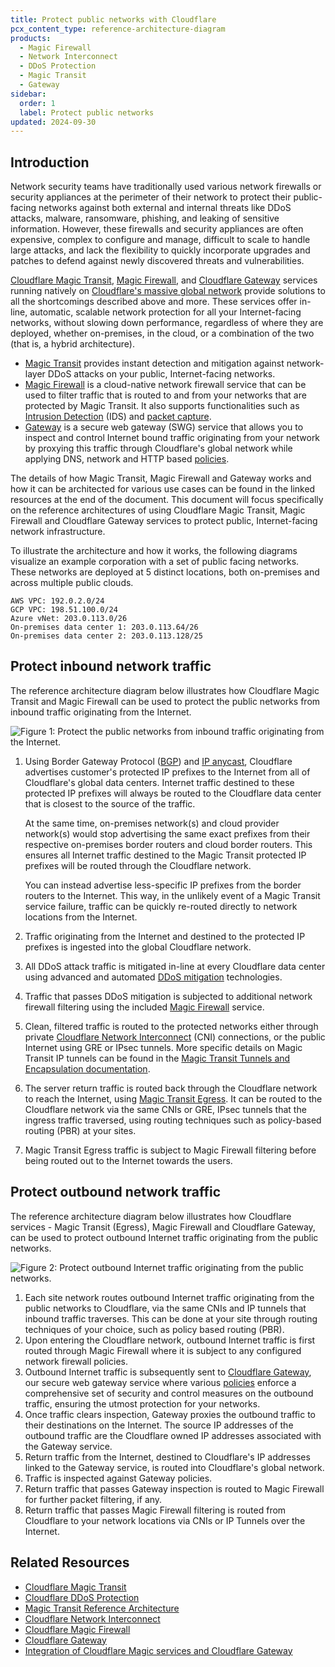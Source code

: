 ```yaml
---
title: Protect public networks with Cloudflare
pcx_content_type: reference-architecture-diagram
products:
  - Magic Firewall
  - Network Interconnect
  - DDoS Protection
  - Magic Transit
  - Gateway
sidebar:
  order: 1
  label: Protect public networks
updated: 2024-09-30
---
```


## Introduction

Network security teams have traditionally used various network firewalls or security appliances at the perimeter of their network to protect their public-facing networks against both external and internal threats like DDoS attacks, malware, ransomware, phishing, and leaking of sensitive information. However, these firewalls and security appliances are often expensive, complex to configure and manage, difficult to scale to handle large attacks, and lack the flexibility to quickly incorporate upgrades and patches to defend against newly discovered threats and vulnerabilities.

[Cloudflare Magic Transit](/magic-transit/), [Magic Firewall](/magic-firewall/), and [Cloudflare Gateway](/cloudflare-one/policies/gateway/) services running natively on [Cloudflare's massive global network](https://www.cloudflare.com/network/) provide solutions to all the shortcomings described above and more. These services offer in-line, automatic, scalable network protection for all your Internet-facing networks, without slowing down performance, regardless of where they are deployed, whether on-premises, in the cloud, or a combination of the two (that is, a hybrid architecture).

- [Magic Transit](https://www.cloudflare.com/network-services/products/magic-transit/) provides instant detection and mitigation against network-layer DDoS attacks on your public, Internet-facing networks.
- [Magic Firewall](/magic-firewall/) is a cloud-native network firewall service that can be used to filter traffic that is routed to and from your networks that are protected by Magic Transit. It also supports functionalities such as [Intrusion Detection](/magic-firewall/about/ids/) (IDS) and [packet capture](/magic-firewall/packet-captures/).
- [Gateway](https://www.cloudflare.com/zero-trust/products/gateway/) is a secure web gateway (SWG) service that allows you to inspect and control Internet bound traffic originating from your network by proxying this traffic through Cloudflare's global network while applying DNS, network and HTTP based [policies](/cloudflare-one/policies/gateway/).

The details of how Magic Transit, Magic Firewall and Gateway works and how it can be architected for various use cases can be found in the linked resources at the end of the document. This document will focus specifically on the reference architectures of using Cloudflare Magic Transit, Magic Firewall and Cloudflare Gateway services to protect public, Internet-facing network infrastructure.

To illustrate the architecture and how it works, the following diagrams visualize an example corporation with a set of public facing networks. These networks are deployed at 5 distinct locations, both on-premises and across multiple public clouds.

```
AWS VPC: 192.0.2.0/24
GCP VPC: 198.51.100.0/24
Azure vNet: 203.0.113.0/26
On-premises data center 1: 203.0.113.64/26
On-premises data center 2: 203.0.113.128/25
```

## Protect inbound network traffic

The reference architecture diagram below illustrates how Cloudflare Magic Transit and Magic Firewall can be used to protect the public networks from inbound traffic originating from the Internet.

![Figure 1: Protect the public networks from inbound traffic originating from the Internet.](~/assets/images/reference-architecture/protect-public-networks-with-cloudflare/figure-1.svg "Figure 1: Protect the public networks from inbound traffic originating from the Internet.")

1. Using Border Gateway Protocol ([BGP](https://www.cloudflare.com/learning/security/glossary/what-is-bgp/)) and [IP anycast](https://www.cloudflare.com/learning/cdn/glossary/anycast-network/), Cloudflare advertises customer's protected IP prefixes to the Internet from all of Cloudflare's global data centers. Internet traffic destined to these protected IP prefixes will always be routed to the Cloudflare data center that is closest to the source of the traffic.

   At the same time, on-premises network(s) and cloud provider network(s) would stop advertising the same exact prefixes from their respective on-premises border routers and cloud border routers. This ensures all Internet traffic destined to the Magic Transit protected IP prefixes will be routed through the Cloudflare network.

   You can instead advertise less-specific IP prefixes from the border routers to the Internet. This way, in the unlikely event of a Magic Transit service failure, traffic can be quickly re-routed directly to network locations from the Internet.

2. Traffic originating from the Internet and destined to the protected IP prefixes is ingested into the global Cloudflare network.
3. All DDoS attack traffic is mitigated in-line at every Cloudflare data center using advanced and automated [DDoS mitigation](/ddos-protection/) technologies.
4. Traffic that passes DDoS mitigation is subjected to additional network firewall filtering using the included [Magic Firewall](/magic-firewall/) service.
5. Clean, filtered traffic is routed to the protected networks either through private [Cloudflare Network Interconnect](/network-interconnect/) (CNI) connections, or the public Internet using GRE or IPsec tunnels. More specific details on Magic Transit IP tunnels can be found in the [Magic Transit Tunnels and Encapsulation documentation](/magic-transit/reference/tunnels/).
6. The server return traffic is routed back through the Cloudflare network to reach the Internet, using [Magic Transit Egress](/magic-transit/reference/egress/). It can be routed to the Cloudflare network via the same CNIs or GRE, IPsec tunnels that the ingress traffic traversed, using routing techniques such as policy-based routing (PBR) at your sites.
7. Magic Transit Egress traffic is subject to Magic Firewall filtering before being routed out to the Internet towards the users.

## Protect outbound network traffic

The reference architecture diagram below illustrates how Cloudflare services \- Magic Transit (Egress), Magic Firewall and Cloudflare Gateway, can be used to protect outbound Internet traffic originating from the public networks.

![Figure 2: Protect outbound Internet traffic originating from the public networks.](~/assets/images/reference-architecture/protect-public-networks-with-cloudflare/figure-2.svg "Figure 2: Protect outbound Internet traffic originating from the public networks.")

1. Each site network routes outbound Internet traffic originating from the public networks to Cloudflare, via the same CNIs and IP tunnels that inbound traffic traverses. This can be done at your site through routing techniques of your choice, such as policy based routing (PBR).
2. Upon entering the Cloudflare network, outbound Internet traffic is first routed through Magic Firewall where it is subject to any configured network firewall policies.
3. Outbound Internet traffic is subsequently sent to [Cloudflare Gateway](/cloudflare-one/policies/gateway/), our secure web gateway service where various [policies](/cloudflare-one/policies/gateway/) enforce a comprehensive set of security and control measures on the outbound traffic, ensuring the utmost protection for your networks.
4. Once traffic clears inspection, Gateway proxies the outbound traffic to their destinations on the Internet. The source IP addresses of the outbound traffic are the Cloudflare owned IP addresses associated with the Gateway service.
5. Return traffic from the Internet, destined to Cloudflare's IP addresses linked to the Gateway service, is routed into Cloudflare's global network.
6. Traffic is inspected against Gateway policies.
7. Return traffic that passes Gateway inspection is routed to Magic Firewall for further packet filtering, if any.
8. Return traffic that passes Magic Firewall filtering is routed from Cloudflare to your network locations via CNIs or IP Tunnels over the Internet.

## Related Resources

- [Cloudflare Magic Transit](/magic-transit/)
- [Cloudflare DDoS Protection](/ddos-protection/)
- [Magic Transit Reference Architecture](/reference-architecture/architectures/magic-transit/)
- [Cloudflare Network Interconnect](/network-interconnect/)
- [Cloudflare Magic Firewall](/magic-firewall/)
- [Cloudflare Gateway](/cloudflare-one/policies/gateway/)
- [Integration of Cloudflare Magic services and Cloudflare Gateway](/magic-wan/zero-trust/cloudflare-gateway/)
